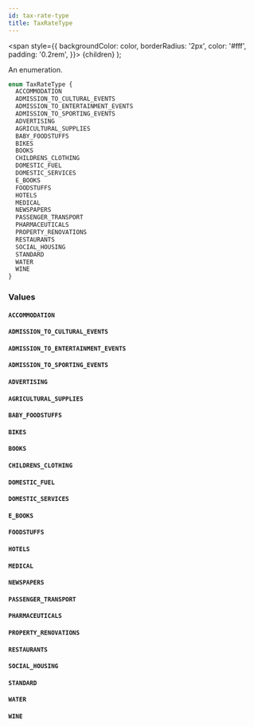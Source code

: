 ```yaml
---
id: tax-rate-type
title: TaxRateType
---
```


<span
style={{
      backgroundColor: color,
      borderRadius: '2px',
      color: '#fff',
      padding: '0.2rem',
    }}>
{children}
</span>
);

An enumeration.

```graphql
enum TaxRateType {
  ACCOMMODATION
  ADMISSION_TO_CULTURAL_EVENTS
  ADMISSION_TO_ENTERTAINMENT_EVENTS
  ADMISSION_TO_SPORTING_EVENTS
  ADVERTISING
  AGRICULTURAL_SUPPLIES
  BABY_FOODSTUFFS
  BIKES
  BOOKS
  CHILDRENS_CLOTHING
  DOMESTIC_FUEL
  DOMESTIC_SERVICES
  E_BOOKS
  FOODSTUFFS
  HOTELS
  MEDICAL
  NEWSPAPERS
  PASSENGER_TRANSPORT
  PHARMACEUTICALS
  PROPERTY_RENOVATIONS
  RESTAURANTS
  SOCIAL_HOUSING
  STANDARD
  WATER
  WINE
}
```

### Values

#### `ACCOMMODATION`

#### `ADMISSION_TO_CULTURAL_EVENTS`

#### `ADMISSION_TO_ENTERTAINMENT_EVENTS`

#### `ADMISSION_TO_SPORTING_EVENTS`

#### `ADVERTISING`

#### `AGRICULTURAL_SUPPLIES`

#### `BABY_FOODSTUFFS`

#### `BIKES`

#### `BOOKS`

#### `CHILDRENS_CLOTHING`

#### `DOMESTIC_FUEL`

#### `DOMESTIC_SERVICES`

#### `E_BOOKS`

#### `FOODSTUFFS`

#### `HOTELS`

#### `MEDICAL`

#### `NEWSPAPERS`

#### `PASSENGER_TRANSPORT`

#### `PHARMACEUTICALS`

#### `PROPERTY_RENOVATIONS`

#### `RESTAURANTS`

#### `SOCIAL_HOUSING`

#### `STANDARD`

#### `WATER`

#### `WINE`
